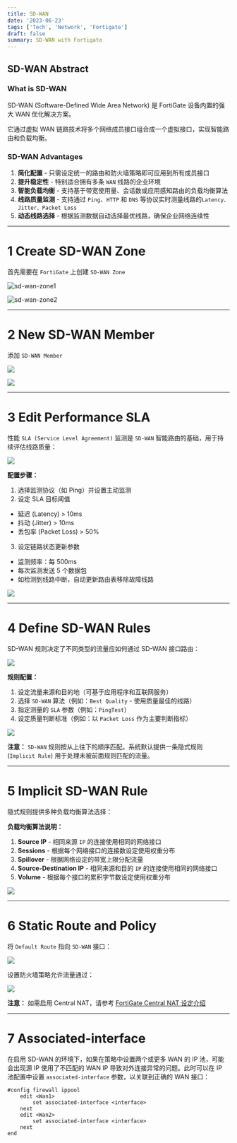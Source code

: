 ```yaml
---
title: SD-WAN
date: '2023-06-23'
tags: ['Tech', 'Network', 'Fortigate']
draft: false
summary: SD-WAN with Fortigate
---
```


<TOCInline toc={props.toc}/>

## SD-WAN Abstract

### What is SD-WAN

SD-WAN (Software-Defined Wide Area Network) 是 FortiGate 设备内置的强大 WAN 优化解决方案。

它通过虚拟 WAN 链路技术将多个网络成员接口组合成一个虚拟接口，实现智能路由和负载均衡。

### SD-WAN Advantages

1. **简化配置** - 只需设定统一的路由和防火墙策略即可应用到所有成员接口
2. **提升稳定性** - 特别适合拥有多条 `WAN` 线路的企业环境
3. **智能负载均衡** - 支持基于带宽使用量、会话数或应用感知路由的负载均衡算法
4. **线路质量监测** - 支持通过 `Ping`、`HTTP` 和 `DNS` 等协议实时测量线路的`Latency、Jitter、Packet Loss`
5. **动态线路选择** - 根据监测数据自动选择最优线路，确保企业网络连续性

------------


# 1 Create SD-WAN Zone

首先需要在 `FortiGate` 上创建 `SD-WAN Zone`

![sd-wan-zone1](/static/images/SDWAN/sd-wan-zone1.png)

![sd-wan-zone2](/static/images/SDWAN/sd-wan-zone2.png)

------------



# 2 New SD-WAN Member

添加 `SD-WAN Member`

![](/static/images/SDWAN/sd-wan-zone3.png)

![](/static/images/SDWAN/sd-wan-zone4.png)


------------



# 3 Edit Performance SLA

性能 `SLA (Service Level Agreement)` 监测是 `SD-WAN` 智能路由的基础，用于持续评估线路质量：

![](/static/images/SDWAN/PerformanceSLAs1.png)

**配置步骤：**

1. 选择监测协议（如 Ping）并设置主动监测
2. 设定 SLA 目标阈值
- 延迟 (Latency) > 10ms
- 抖动 (Jitter) > 10ms
- 丢包率 (Packet Loss) > 50%
3. 设定链路状态更新参数
- 监测频率：每 500ms
- 每次监测发送 5 个数据包
- 如检测到线路中断，自动更新路由表移除故障线路

![](/static/images/SDWAN/PerformanceSLAs2.png)


------------



# 4 Define SD-WAN Rules

SD-WAN 规则决定了不同类型的流量应如何通过 SD-WAN 接口路由：

![](/static/images/SDWAN/SD-WANRules1.png)

**规则配置：**

1. 设定流量来源和目的地（可基于应用程序和互联网服务）
2. 选择 `SD-WAN` 算法（例如：`Best Quality` - 使用质量最佳的线路）
3. 指定测量的 `SLA` 参数（例如：`PingTest`）
4. 设定质量判断标准（例如：以 `Packet Loss` 作为主要判断指标）


![](/static/images/SDWAN/SD-WANRules2.png)


**注意：** `SD-WAN` 规则按从上往下的顺序匹配。系统默认提供一条隐式规则 (`Implicit Rule`) 用于处理未被前面规则匹配的流量。

------------


# 5 Implicit SD-WAN Rule

隐式规则提供多种负载均衡算法选择：

**负载均衡算法说明：**

1. **Source IP** - 相同来源 `IP` 的连接使用相同的网络接口
2. **Sessions** - 根据每个网络接口的连接数设定使用权重分布
3. **Spillover** - 根据网络设定的带宽上限分配流量
4. **Source-Destination IP** - 相同来源和目的 `IP` 的连接使用相同的网络接口
5. **Volume** - 根据每个接口的累积字节数设定使用权重分布

![](/static/images/SDWAN/ImplicitSD-WANRule1.png)

------------


# 6 Static Route and Policy

将 `Default Route` 指向 `SD-WAN` 接口：

![](/static/images/SDWAN/StaticRouteAndPolicy1.png)

设置防火墙策略允许流量通过：

![](/static/images/SDWAN/StaticRouteAndPolicy2.png)

**注意：** 如需启用 Central NAT，请参考 [FortiGate Central NAT 设定介绍](https://andyitsite.blog/fortigate-central-nat%e8%a8%ad%e5%ae%9a%e4%bb%8b%e7%b4%b9/)


------------


# 7 Associated-interface

在启用 SD-WAN 的环境下，如果在策略中设置两个或更多 WAN 的 IP 池，可能会出现源 IP 使用了不匹配的 WAN IP 导致对外连接异常的问题。此时可以在 IP 池配置中设置 `associated-interface` 参数，以关联到正确的 WAN 接口：


```text
#config firewall ippool
    edit <Wan1>
        set associated-interface <interface>
    next
    edit <Wan2>
        set associated-interface <interface>
    next
end
```
